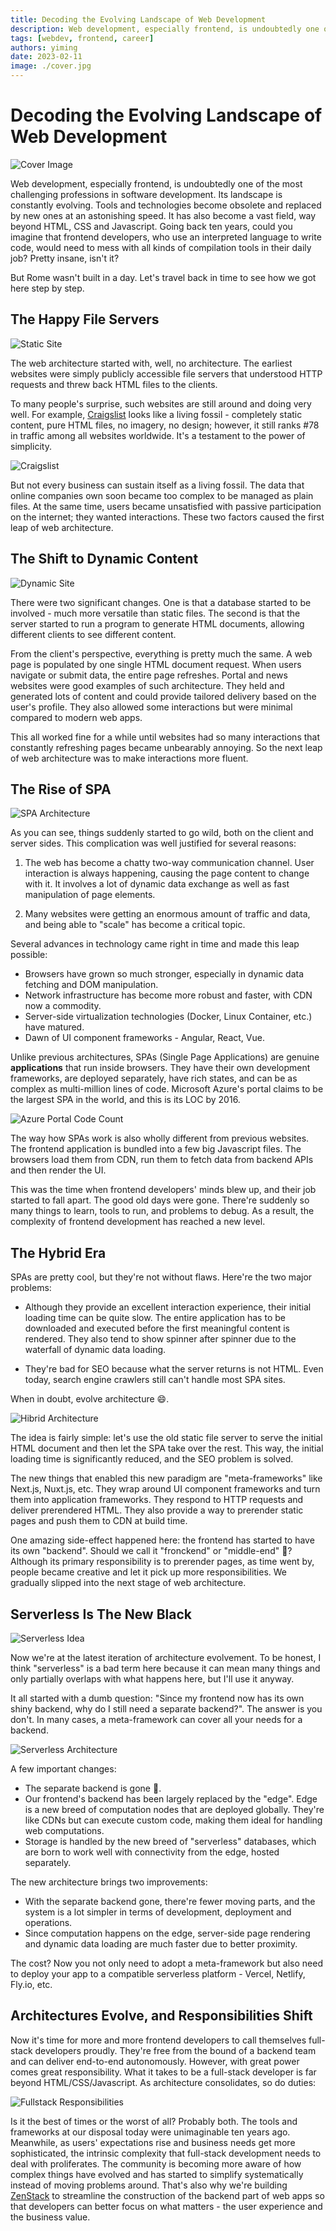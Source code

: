 ```yaml
---
title: Decoding the Evolving Landscape of Web Development
description: Web development, especially frontend, is undoubtedly one of the most challenging professions in software development. Let's travel back in time to see how we got here step by step.
tags: [webdev, frontend, career]
authors: yiming
date: 2023-02-11
image: ./cover.jpg
---
```


# Decoding the Evolving Landscape of Web Development

![Cover Image](./cover.jpg)

Web development, especially frontend, is undoubtedly one of the most challenging professions in software development. Its landscape is constantly evolving. Tools and technologies become obsolete and replaced by new ones at an astonishing speed. It has also become a vast field, way beyond HTML, CSS and Javascript. Going back ten years, could you imagine that frontend developers, who use an interpreted language to write code, would need to mess with all kinds of compilation tools in their daily job? Pretty insane, isn't it?

But Rome wasn't built in a day. Let's travel back in time to see how we got here step by step.

<!--truncate-->

## The Happy File Servers

![Static Site](./file-server.png)

The web architecture started with, well, no architecture. The earliest websites were simply publicly accessible file servers that understood HTTP requests and threw back HTML files to the clients.

To many people's surprise, such websites are still around and doing very well. For example, [Craigslist](https://craigslist.org) looks like a living fossil - completely static content, pure HTML files, no imagery, no design; however, it still ranks #78 in traffic among all websites worldwide. It's a testament to the power of simplicity.

![Craigslist](./craigslist.png)

But not every business can sustain itself as a living fossil. The data that online companies own soon became too complex to be managed as plain files. At the same time, users became unsatisfied with passive participation on the internet; they wanted interactions. These two factors caused the first leap of web architecture.

## The Shift to Dynamic Content

![Dynamic Site](./dynamic-content.png)

There were two significant changes. One is that a database started to be involved - much more versatile than static files. The second is that the server started to run a program to generate HTML documents, allowing different clients to see different content.

From the client's perspective, everything is pretty much the same. A web page is populated by one single HTML document request. When users navigate or submit data, the entire page refreshes. Portal and news websites were good examples of such architecture. They held and generated lots of content and could provide tailored delivery based on the user's profile. They also allowed some interactions but were minimal compared to modern web apps.

This all worked fine for a while until websites had so many interactions that constantly refreshing pages became unbearably annoying. So the next leap of web architecture was to make interactions more fluent.

## The Rise of SPA

![SPA Architecture](./spa.png)

As you can see, things suddenly started to go wild, both on the client and server sides. This complication was well justified for several reasons:

1. The web has become a chatty two-way communication channel. User interaction is always happening, causing the page content to change with it. It involves a lot of dynamic data exchange as well as fast manipulation of page elements.

1. Many websites were getting an enormous amount of traffic and data, and being able to "scale" has become a critical topic.

Several advances in technology came right in time and made this leap possible:

-   Browsers have grown so much stronger, especially in dynamic data fetching and DOM manipulation.
-   Network infrastructure has become more robust and faster, with CDN now a commodity.
-   Server-side virtualization technologies (Docker, Linux Container, etc.) have matured.
-   Dawn of UI component frameworks - Angular, React, Vue.

Unlike previous architectures, SPAs (Single Page Applications) are genuine **applications** that run inside browsers. They have their own development frameworks, are deployed separately, have rich states, and can be as complex as multi-million lines of code. Microsoft Azure's portal claims to be the largest SPA in the world, and this is its LOC by 2016.

![Azure Portal Code Count](./azure-portal.png)

The way how SPAs work is also wholly different from previous websites. The frontend application is bundled into a few big Javascript files. The browsers load them from CDN, run them to fetch data from backend APIs and then render the UI.

This was the time when frontend developers' minds blew up, and their job started to fall apart. The good old days were gone. There're suddenly so many things to learn, tools to run, and problems to debug. As a result, the complexity of frontend development has reached a new level.

## The Hybrid Era

SPAs are pretty cool, but they're not without flaws. Here're the two major problems:

-   Although they provide an excellent interaction experience, their initial loading time can be quite slow. The entire application has to be downloaded and executed before the first meaningful content is rendered. They also tend to show spinner after spinner due to the waterfall of dynamic data loading.

-   They're bad for SEO because what the server returns is not HTML. Even today, search engine crawlers still can't handle most SPA sites.

When in doubt, evolve architecture 😄.

![Hibrid Architecture](./hybrid.png)

The idea is fairly simple: let's use the old static file server to serve the initial HTML document and then let the SPA take over the rest. This way, the initial loading time is significantly reduced, and the SEO problem is solved.

The new things that enabled this new paradigm are "meta-frameworks" like Next.js, Nuxt.js, etc. They wrap around UI component frameworks and turn them into application frameworks. They respond to HTTP requests and deliver prerendered HTML. They also provide a way to prerender static pages and push them to CDN at build time.

One amazing side-effect happened here: the frontend has started to have its own "backend". Should we call it "fronckend" or "middle-end" 🤔? Although its primary responsibility is to prerender pages, as time went by, people became creative and let it pick up more responsibilities. We gradually slipped into the next stage of web architecture.

## Serverless Is The New Black

![Serverless Idea](./serverless-idea.png)

Now we're at the latest iteration of architecture evolvement. To be honest, I think "serverless" is a bad term here because it can mean many things and only partially overlaps with what happens here, but I'll use it anyway.

It all started with a dumb question: "Since my frontend now has its own shiny backend, why do I still need a separate backend?". The answer is you don't. In many cases, a meta-framework can cover all your needs for a backend.

![Serverless Architecture](./serverless.png)

A few important changes:

-   The separate backend is gone 🎉.
-   Our frontend's backend has been largely replaced by the "edge". Edge is a new breed of computation nodes that are deployed globally. They're like CDNs but can execute custom code, making them ideal for handling web computations.
-   Storage is handled by the new breed of "serverless" databases, which are born to work well with connectivity from the edge, hosted separately.

The new architecture brings two improvements:

-   With the separate backend gone, there're fewer moving parts, and the system is a lot simpler in terms of development, deployment and operations.
-   Since computation happens on the edge, server-side page rendering and dynamic data loading are much faster due to better proximity.

The cost? Now you not only need to adopt a meta-framework but also need to deploy your app to a compatible serverless platform - Vercel, Netlify, Fly.io, etc.

## Architectures Evolve, and Responsibilities Shift

Now it's time for more and more frontend developers to call themselves full-stack developers proudly.
They're free from the bound of a backend team and can deliver end-to-end autonomously. However, with great power comes great responsibility. What it takes to be a full-stack developer is far beyond HTML/CSS/Javascript. As architecture consolidates, so do duties:

![Fullstack Responsibilities](./fullstack-responsibilities.png)

Is it the best of times or the worst of all? Probably both. The tools and frameworks at our disposal today were unimaginable ten years ago. Meanwhile, as users' expectations rise and business needs get more sophisticated, the intrinsic complexity that full-stack development needs to deal with proliferates. The community is becoming more aware of how complex things have evolved and has started to simplify systematically instead of moving problems around. That's also why we're building [ZenStack](https://zenstack.dev) to streamline the construction of the backend part of web apps so that developers can better focus on what matters - the user experience and the business value.
